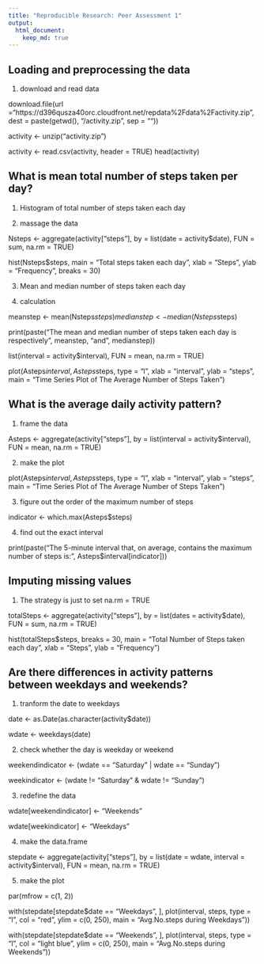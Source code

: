 ```yaml
---
title: "Reproducible Research: Peer Assessment 1"
output: 
  html_document:
    keep_md: true
---
```



## Loading and preprocessing the data

1. download and read data

download.file(url ="https://d396qusza40orc.cloudfront.net/repdata%2Fdata%2Factivity.zip", dest = paste(getwd(), "/activity.zip", sep = ""))

activity <- unzip("activity.zip") 

activity <- read.csv(activity, header = TRUE)
head(activity)


## What is mean total number of steps taken per day?

1. Histogram of total number of steps taken each day

2. massage the data

Nsteps <- aggregate(activity["steps"], by = list(date = activity$date), FUN = sum, na.rm = TRUE)

hist(Nsteps$steps, main = "Total steps taken each day", xlab = "Steps", ylab = "Frequency", breaks = 30)

3. Mean and median number of steps taken each day

4. calculation

meanstep <- mean(Nsteps$steps)
medianstep <- median(Nsteps$steps)

print(paste("The mean and median number of steps taken each day is respectively", meanstep, "and", medianstep))

list(interval = activity$interval), FUN = mean, na.rm = TRUE)

plot(Asteps$interval, Asteps$steps, type = "l", xlab = "interval", ylab = "steps", main = "Time Series Plot of The Average Number of Steps Taken")

## What is the average daily activity pattern?

1. frame the data

Asteps <- aggregate(activity["steps"], by = list(interval = activity$interval), FUN = mean, na.rm = TRUE)

2. make the plot

plot(Asteps$interval, Asteps$steps, type = "l", xlab = "interval", ylab = "steps", main = "Time Series Plot of The Average Number of Steps Taken")

3. figure out the order of the maximum number of steps

indicator <- which.max(Asteps$steps)

4. find out the exact interval

print(paste("The 5-minute interval that, on average, contains the maximum number of steps is:", Asteps$interval[indicator]))

## Imputing missing values

1. The strategy is just to set na.rm = TRUE

totalSteps <- aggregate(activity["steps"], by = list(dates = activity$date), FUN = sum, na.rm = TRUE)

hist(totalSteps$steps, breaks = 30, main = "Total Number of Steps taken each day", xlab = "Steps", ylab = "Frequency")

## Are there differences in activity patterns between weekdays and weekends?

1. tranform the date to weekdays

date <- as.Date(as.character(activity$date))

wdate <- weekdays(date)

2. check whether the day is weekday or weekend

weekendindicator <- (wdate == "Saturday" | wdate == "Sunday")

weekindicator <- (wdate != "Saturday" & wdate != "Sunday")

3. redefine the data

wdate[weekendindicator] <- "Weekends"

wdate[weekindicator] <- "Weekdays"

4. make the data.frame

stepdate <- aggregate(activity["steps"], by = list(date = wdate, interval = activity$interval), FUN = mean, na.rm = TRUE)

5. make the plot

par(mfrow = c(1, 2))

with(stepdate[stepdate$date == "Weekdays", ], plot(interval, steps, type = "l", col = "red", ylim = c(0, 250), main = "Avg.No.steps during Weekdays"))

with(stepdate[stepdate$date == "Weekends", ], plot(interval, steps, type = "l", col = "light blue", ylim = c(0, 250), main = "Avg.No.steps during Weekends"))
